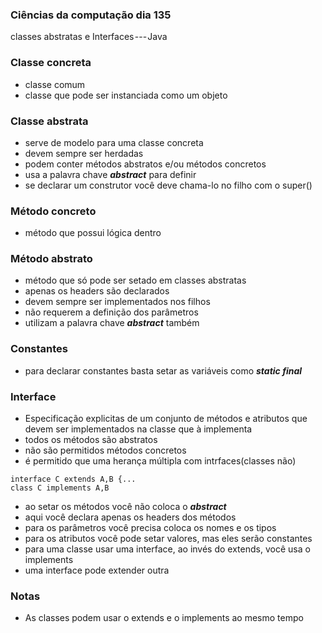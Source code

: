 




### Ciências da computação dia 135

classes abstratas e Interfaces --- Java

### Classe concreta

-   classe comum
-   classe que pode ser instanciada como um objeto








### Classe abstrata

-   serve de modelo para uma classe concreta
-   devem sempre ser herdadas
-   podem conter métodos abstratos e/ou métodos concretos
-   usa a palavra chave ***abstract*** para definir
-   se declarar um construtor você deve chama-lo no filho com o super()








### Método concreto

-   método que possui lógica dentro








### Método abstrato

-   método que só pode ser setado em classes abstratas
-   apenas os headers são declarados
-   devem sempre ser implementados nos filhos
-   não requerem a definição dos parâmetros
-   utilizam a palavra chave ***abstract*** também








### Constantes

-   para declarar constantes basta setar as variáveis como ***static
    final***








### Interface

-   Especificação explicitas de um conjunto de métodos e atributos que
    devem ser implementados na classe que à implementa
-   todos os métodos são abstratos
-   não são permitidos métodos concretos
-   é permitido que uma herança múltipla com intrfaces(classes não)

``` {code-block-mode="2" spellcheck="false" code-block-lang="java"}
interface C extends A,B {...
class C implements A,B
```

-   ao setar os métodos você não coloca o ***abstract***
-   aqui você declara apenas os headers dos métodos
-   para os parâmetros você precisa coloca os nomes e os tipos
-   para os atributos você pode setar valores, mas eles serão constantes
-   para uma classe usar uma interface, ao invés do extends, você usa o
    implements
-   uma interface pode extender outra








### Notas

-   As classes podem usar o extends e o implements ao mesmo tempo


